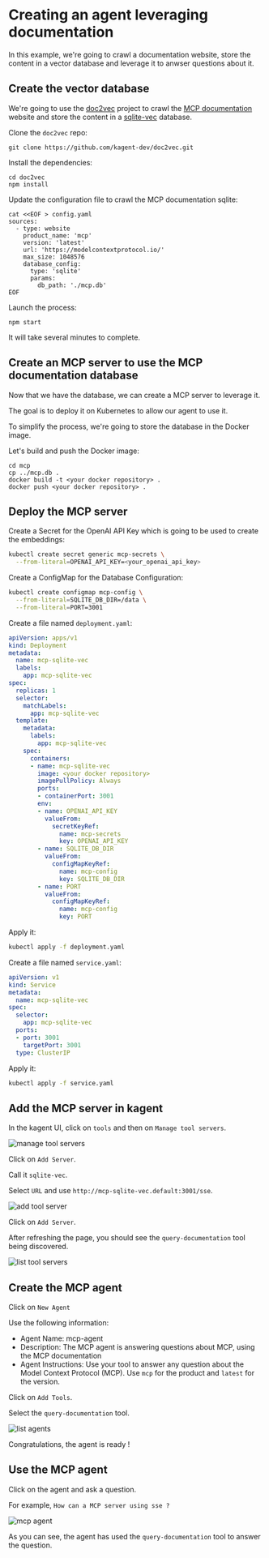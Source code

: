 # Creating an agent leveraging documentation

In this example, we're going to crawl a documentation website, store the content in a vector database and leverage it to anwser questions about it.

## Create the vector database

We're going to use the [doc2vec](https://github.com/kagent-dev/doc2vec) project to crawl the [MCP documentation](https://modelcontextprotocol.io/) website and store the content in a [sqlite-vec](https://github.com/asg017/sqlite-vec) database.

Clone the `doc2vec` repo:

```shell
git clone https://github.com/kagent-dev/doc2vec.git
```

Install the dependencies:

```shell
cd doc2vec
npm install
```

Update the configuration file to crawl the MCP documentation sqlite:

```shell
cat <<EOF > config.yaml
sources:
  - type: website
    product_name: 'mcp'
    version: 'latest'
    url: 'https://modelcontextprotocol.io/'
    max_size: 1048576
    database_config:
      type: 'sqlite'
      params:
        db_path: './mcp.db'
EOF
```

Launch the process:

```shell
npm start
```

It will take several minutes to complete.

## Create an MCP server to use the MCP documentation database

Now that we have the database, we can create a MCP server to leverage it.

The goal is to deploy it on Kubernetes to allow our agent to use it.

To simplify the process, we're going to store the database in the Docker image.

Let's build and push the Docker image:

```shell
cd mcp
cp ../mcp.db .
docker build -t <your docker repository> .
docker push <your docker repository> .
```

## Deploy the MCP server

Create a Secret for the OpenAI API Key which is going to be used to create the embeddings:

```bash
kubectl create secret generic mcp-secrets \
  --from-literal=OPENAI_API_KEY=<your_openai_api_key>
```

Create a ConfigMap for the Database Configuration:

```bash
kubectl create configmap mcp-config \
  --from-literal=SQLITE_DB_DIR=/data \
  --from-literal=PORT=3001
```

Create a file named `deployment.yaml`:

```yaml
apiVersion: apps/v1
kind: Deployment
metadata:
  name: mcp-sqlite-vec
  labels:
    app: mcp-sqlite-vec
spec:
  replicas: 1
  selector:
    matchLabels:
      app: mcp-sqlite-vec
  template:
    metadata:
      labels:
        app: mcp-sqlite-vec
    spec:
      containers:
      - name: mcp-sqlite-vec
        image: <your docker repository>
        imagePullPolicy: Always
        ports:
        - containerPort: 3001
        env:
        - name: OPENAI_API_KEY
          valueFrom:
            secretKeyRef:
              name: mcp-secrets
              key: OPENAI_API_KEY
        - name: SQLITE_DB_DIR
          valueFrom:
            configMapKeyRef:
              name: mcp-config
              key: SQLITE_DB_DIR
        - name: PORT
          valueFrom:
            configMapKeyRef:
              name: mcp-config
              key: PORT
```

Apply it:
```bash
kubectl apply -f deployment.yaml
```

Create a file named `service.yaml`:

```yaml
apiVersion: v1
kind: Service
metadata:
  name: mcp-sqlite-vec
spec:
  selector:
    app: mcp-sqlite-vec
  ports:
  - port: 3001
    targetPort: 3001
  type: ClusterIP
```

Apply it:
```bash
kubectl apply -f service.yaml
```

## Add the MCP server in kagent

In the kagent UI, click on `tools` and then on `Manage tool servers`.

![manage tool servers](/images/manage-tool-servers.png "Manage tool servers")

Click on `Add Server`.

Call it `sqlite-vec`.

Select `URL` and use `http://mcp-sqlite-vec.default:3001/sse`.

![add tool server](/images/add-tool-server.png "Add tool server")

Click on `Add Server`.

After refreshing the page, you should see the `query-documentation` tool being discovered.

![list tool servers](/images/list-tool-servers.png "List tool servers")

## Create the MCP agent

Click on `New Agent`

Use the following information:

- Agent Name: mcp-agent
- Description: The MCP agent is answering questions about MCP, using the MCP documentation
- Agent Instructions: Use your tool to answer any question about the Model Context Protocol (MCP).  Use `mcp` for the product and `latest` for the version.

Click on `Add Tools`.

Select the `query-documentation` tool.

![list agents](/images/list-agents.png "List agents")

Congratulations, the agent is ready !

## Use the MCP agent

Click on the agent and ask a question.

For example, `How can a MCP server using sse ?`

![mcp agent](/images/mcp-agent.png "MCP agent")

As you can see, the agent has used the `query-documentation` tool to answer the question.